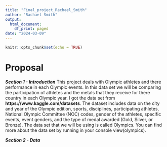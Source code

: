 ```yaml
---
title: "Final_project_Rachael_Smith"
author: "Rachael Smith"
output:
  html_document:
    df_print: paged
date: "2024-03-09"
---
```


```r
knitr::opts_chunk$set(echo = TRUE)
```

# Proposal 

***Section 1 - Introduction***
This project deals with Olympic athletes and there performance in each Olympic events. In this data set we will be comparing the participation of athletes and the metals that they receive for there country in each Olympic year. I got the data set from **https://www.kaggle.com/datasets**. The dataset includes data on the city and year of the Olympic edition, sports, disciplines, participating athletes, National Olympic Committee (NOC) codes, gender of the athletes, specific events, event genders, and the type of medal awarded (Gold, Silver, or Bronze). The data set that we will be using is called Olympics. You can find more about the data set by running in your console view(olympics).

***Section 2 - Data***
